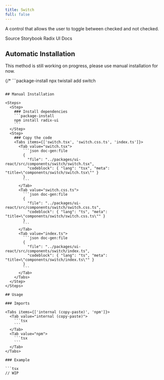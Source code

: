 ```yaml
---
title: Switch
full: false
---
```


A control that allows the user to toggle between checked and not checked.

<Badges>
  <BadgeLink href="https://github.com/riipandi/twistail/tree/main/packages/ui-react/src/components/switch" external>
    Source
  </BadgeLink>
  <BadgeLink href="https://storybook.twistail.com/?path=/docs/base-components-switch--default" external>
    Storybook
  </BadgeLink>
  <BadgeLink href="https://www.radix-ui.com/primitives/docs/components/switch#api-reference" external>
    Radix UI Docs
  </BadgeLink>
</Badges>

## Automatic Installation

<Callout type='warn'>
  This method is still working on progress, please use manual installation for now.
</Callout>

{/* ```package-install
npx twistail add switch
``` */}

## Manual Installation

<Steps>
  <Step>
    ### Install dependencies
    ```package-install
    npm install radix-ui
    ```
  </Step>
  <Step>
    ### Copy the code
    <Tabs items={['switch.tsx', 'switch.css.ts', 'index.ts']}>
      <Tab value="switch.tsx">
        ```json doc-gen:file
        {
          "file": "../packages/ui-react/src/components/switch/switch.tsx",
          "codeblock": { "lang": "tsx", "meta": "title=\"components/switch/switch.tsx\"" }
        }
        ```
      </Tab>
      <Tab value="switch.css.ts">
        ```json doc-gen:file
        {
          "file": "../packages/ui-react/src/components/switch/switch.css.ts",
          "codeblock": { "lang": "ts", "meta": "title=\"components/switch/switch.css.ts\"" }
        }
        ```
      </Tab>
      <Tab value="index.ts">
        ```json doc-gen:file
        {
          "file": "../packages/ui-react/src/components/switch/index.ts",
          "codeblock": { "lang": "ts", "meta": "title=\"components/switch/index.ts\"" }
        }
        ```
      </Tab>
    </Tabs>
  </Step>
</Steps>

## Usage

### Imports

<Tabs items={['internal (copy-paste)', 'npm']}>
  <Tab value="internal (copy-paste)">
    ```tsx
    ```
  </Tab>
  <Tab value="npm">
    ```tsx
    ```
  </Tab>
</Tabs>

### Example

```tsx
// WIP
```
